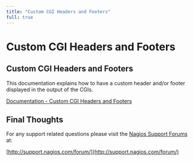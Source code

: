 ---
title: "Custom CGI Headers and Footers"
full: true
---

# Custom CGI Headers and Footers

## Custom CGI Headers and Footers

This documentation explains how to have a custom header and/or footer displayed in the output of the CGIs.

[Documentation - Custom CGI Headers and Footers](https://assets.nagios.com/downloads/nagioscore/docs/nagioscore/4/en/cgiincludes.html "Custom CGI Headers and Footers")

## Final Thoughts

For any support related questions please visit the [Nagios Support Forums](http://support.nagios.com/forum/) at:

[http://support.nagios.com/forum/](http://support.nagios.com/forum/)